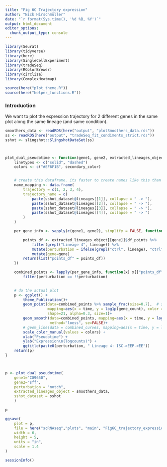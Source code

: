 ```yaml
---
title: "Fig 6C Trajectory expression"
author: "Nick Hirschmüller"
date: "`r format(Sys.time(), '%d %B, %Y')`"
output: html_document
editor_options: 
  chunk_output_type: console
---
```




```r
library(Seurat)
library(tidyverse)
library(here)
library(SingleCellExperiment)
library(tradeSeq)
library(RColorBrewer)
library(circlize)
library(ComplexHeatmap)

source(here("plot_theme.R"))
source(here("helper_functions.R"))
```


### Introduction
We want to plot the expression trajectory for 2 different genes in the same plot along the same lineage (and same condition).

```r
smoothers_data <- readRDS(here("output", "plotSmoothers_data.rds"))
ss <- readRDS(here("output", "tradeSeq_fit_condiments_strict.rds"))
sshot <- slingshot::SlingshotDataSet(ss)



plot_dual_pseudotime <- function(gene1, gene2, extracted_lineages_object, sshot_dataset, perturbation = "notch", secondary_color ="#4F7AD0") {
    linetypes <- c("solid", "dashed")
    colors <- c("#EF6F1B", secondary_color)


    # create this dataframe. its faster to create names like this than to use sapply within mutate.
    name_mapping <- data.frame(
        trajectory = c(1, 2, 3, 4),
        trajectory_name = c(
            paste(sshot_dataset@lineages[[1]], collapse = " -> "),
            paste(sshot_dataset@lineages[[2]], collapse = " -> "),
            paste(sshot_dataset@lineages[[3]], collapse = " -> "),
            paste(sshot_dataset@lineages[[4]], collapse = " -> ")
        )
    )

    per_gene_info <- sapply(c(gene1, gene2), simplify = FALSE, function(gene) {

        points_df <- extracted_lineages_object[[gene]]$df_points %>%
            filter(grepl("Lineage 4", lineage)) %>%
            mutate(perturbation = ifelse(grepl("ctrl", lineage), "ctrl", "notch"))%>% 
            mutate(gene=gene)
        return(list("points_df" = points_df))
    })

    combined_points <- lapply(per_gene_info, function(x) x[["points_df"]]) %>% bind_rows() %>% 
        filter(perturbation == !!perturbation)
    

    # do the actual plot
    p <- ggplot() +
        theme_Publication()+
        geom_point(data=combined_points %>% sample_frac(size=0.7),  # so the plot is less croweded. the fit is done for the whole dataset
                   mapping=aes(x = time, y = log1p(gene_count), color = gene),
                   shape=21, alpha=0.3, size=1)+
        geom_smooth(data=combined_points, mapping=aes(x = time, y = log1p(gene_count), color = gene),
                    method="loess", se=FALSE)+
        # geom_line(data = combined_curves, mapping=aes(x = time, y = log1p(gene_count), color = gene),linewidth = 0.9) +
        scale_color_manual(values = colors) +
        xlab("Pseudotime") +
        ylab("Expression\n(logcounts)") +
        ggtitle(paste0(perturbation, " Lineage 4: ISC->EEP->EE"))
    return(p)
}



p <- plot_dual_pseudotime(
    gene1="CG9650", 
    gene2="sff",
    perturbation = "notch",
    extracted_lineages_object = smoothers_data,
    sshot_dataset = sshot
    )

p

ggsave(
    plot = p,
    file = here("scRNAseq","plots", "main", "Fig6C_trajectory_expression_sff_cph.pdf"),
    width = 6,
    height = 5,
    units = "in",
    scale = 1.4
)
```


```r
sessionInfo()
```


